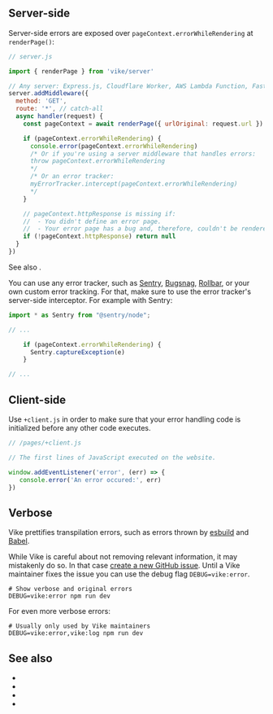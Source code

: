 

## Server-side

Server-side errors are exposed over `pageContext.errorWhileRendering` at <Link href="/renderPage">`renderPage()`</Link>:

```js
// server.js

import { renderPage } from 'vike/server'

// Any server: Express.js, Cloudflare Worker, AWS Lambda Function, Fastify, Hono, Nitro, ...
server.addMiddleware({
  method: 'GET',
  route: '*', // catch-all
  async handler(request) {
    const pageContext = await renderPage({ urlOriginal: request.url })

    if (pageContext.errorWhileRendering) {
      console.error(pageContext.errorWhileRendering)
      /* Or if you're using a server middleware that handles errors:
      throw pageContext.errorWhileRendering
      */
      /* Or an error tracker:
      myErrorTracker.intercept(pageContext.errorWhileRendering)
      */
    }

    // pageContext.httpResponse is missing if:
    //  - You didn't define an error page.
    //  - Your error page has a bug and, therefore, couldn't be rendered.
    if (!pageContext.httpResponse) return null
  }
})
```

See also <Link href="/error-page" />.

You can use any error tracker, such as [Sentry](https://sentry.io/), [Bugsnag](https://www.bugsnag.com/), [Rollbar](https://rollbar.com/), or your own custom error tracking. For that, make sure to use the error tracker's server-side interceptor. For example with Sentry:

```js
import * as Sentry from "@sentry/node";

// ...

    if (pageContext.errorWhileRendering) {
      Sentry.captureException(e)
    }

// ...
```


## Client-side

Use <Link href="/client">`+client.js`</Link> in order to make sure that your error handling code is initialized before any other code executes.

```js
// /pages/+client.js

// The first lines of JavaScript executed on the website.

window.addEventListener('error', (err) => {
   console.error('An error occured:', err)
})
```


## Verbose

Vike prettifies transpilation errors, such as errors thrown by [esbuild](https://esbuild.github.io/) and [Babel](https://babeljs.io/).

While Vike is careful about not removing relevant information, it may mistakenly do so. In that case [create a new GitHub issue](https://github.com/vikejs/vike/issues/new). Until a Vike maintainer fixes the issue you can use the debug flag `DEBUG=vike:error`.

```shell
# Show verbose and original errors
DEBUG=vike:error npm run dev
```

For even more verbose errors:

```shell
# Usually only used by Vike maintainers
DEBUG=vike:error,vike:log npm run dev
```


## See also

 - <Link href="/renderPage" />
 - <Link href="/error-page" />
 - <Link href="/client" />
 - <Link href="/pageContext" />
